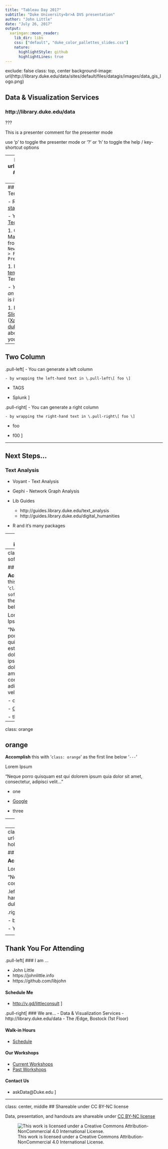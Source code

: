 ```yaml
---
title: "Tableau Day 2017"
subtitle: "Duke University<br>A DVS presentation"
author: "John Little"
date: "July 26, 2017"
output:
  xaringan::moon_reader:
    lib_dir: libs
    css: ["default", "duke_color_pallettes_slides.css"]
    nature:
      highlightStyle: github
      highlightLines: true
---
```

exclude: false
class: top, center
background-image:  url(http://library.duke.edu/data/sites/default/files/datagis/images/data_gis_logo.png)

## Data & Visualization Services
### http://library.duke.edu/data

???
<!-- class: center, middle -->

This is a presenter comment for the presenter mode

use 'p' to toggle the presenter mode or '?' or 'h' to toggle the help / key-shortcut options

---
background-image:  url(images/lifecycle.png)
## Support Areas
All things Data

- ###Sources

- ###Research Data Management

- ###Cleaning

- ### Analysis

- ###Mapping and GIS

- ###Visualization


???

image source:  http://clipart-library.com/clipart/rcjKRarXi.htm 


- sources:  <img src="/data/sites/default/files/datagis/users/angela.zoss/iconmonstr-disk-2-icon-01.png" width="40" height="48" style="float: left; margin-right: 10px;" />

    - DVS consultants can help locate and license a diverse range of data sources.  Get the data you need.

- rdm: <img src="/data/sites/default/files/datagis/users/angela.zoss/data_cleaning_icon-01.png" width="40" height="39" style="float: left; margin-right: 10px;" />

- Need help with research data management, archiving, or long term storage. Consultants for Duke’s institutional repository and the [Open Science Framework](http://osf.io).

- cleaning: <img src="/data/sites/default/files/datagis/users/angela.zoss/data_analysis_icon-01.png" width="40" height="37" style="float: left; margin-right: 10px;" />

    - From <a href="http://libjohn.github.io/openrefine">OpenRefine</a> to the command line, we can help with data processing and cleaning.

- Analysis:  <img src="/data/sites/default/files/datagis/users/angela.zoss/iconmonstr-map-4-icon-01.png" width="40" height="33" style="float: left; margin-right: 10px;" />

    - Get help using analytical and <a href="/data/about/lab">statistical software</a> like Stata and R.

- mapping:  <img src="/data/sites/default/files/datagis/users/angela.zoss/iconmonstr-bar-chart-2-icon-01.png" width="40" height="34" style="float: left; margin-right: 10px;" />

    - Mapping and spatial analysis
    
- Visualization

    - Help with the most effective way to represent your data for both analysis and communication.


---
## How to use this Template

- Review the [install/get-started instructions](https://slides.yihui.name/xaringan/#8)

- Yihui's [Tips and Techniques](https://slides.yihui.name/xaringan/#22)

1. Create a new R Markdown document from the menu `File -> New File -> R Markdown -> From Template -> Ninja Presentation`

1.  Paste this [Rmd template](https://raw.githubusercontent.com/libjohn/slide-template-dukeu/master/duke_slide_template.Rmd) over the Ninja Template

    - *Yes I should make this an official template* (this is it, for now.)
    
1. Review the [Template Slides](http://libjohn.github.io/slide-template/duke_slide_template.html) and Style Sheets ([Xaringan-example.css](https://github.com/libjohn/slide-template-dukeu/blob/master/libs/remark-css/example.css) | [duke.css](https://github.com/libjohn/slide-template-dukeu/blob/master/duke_color_pallettes_slides.css))  to learn more about how CSS will affect your composition

---
## Two Column

.pull-left[
- You can generate a left column 

    - by wrapping the left-hand text in \.pull-left\[ foo \]

- TAGS 

- Splunk
]

.pull-right[
- You can generate a right column 

    - by wrapping the right-hand text in \.pull-right\[ foo \]

- foo

- f00
]

---

## Next Steps...

### Text Analysis

- Voyant - Text Analysis
- Gephi - Network Graph Analysis
- Lib Guides

    - http://guides.library.duke.edu/text_analysis
    - http://guides.library.duke.edu/digital_humanities 
    
- R and it's many packages

---
class: inverse

## inverse

### h3

**Accomplish** this with '`class: inverse`' as the first line below '`---`'

Lorem Ipsum

"Neque porro quisquam est qui dolorem ipsum quia dolor sit amet, consectetur, adipisci velit..."

---
class: softblue

## softblue

**Accomplish** this with '`class: softblue`' as the first line below '`---`'

Lorem Ipsum

"Neque porro quisquam est qui dolorem ipsum quia dolor sit amet, consectetur, adipisci velit..."

- one

- [Google](http://google.com)

- three

---
class: orange

## orange

**Accomplish** this with '`class: orange`' as the first line below '`---`'

Lorem Ipsum

"Neque porro quisquam est qui dolorem ipsum quia dolor sit amet, consectetur, adipisci velit..."

- one

- [Google](http://google.com)

- three

---
class: green

## green

- `class: green`

"Neque porro quisquam est qui dolorem ipsum quia dolor sit amet, consectetur, adipisci velit..."

- one

- [Green website inspirations](https://webdesignledger.com/50-green-web-designs-to-inspire-you/)

- three


---
class: h2orange
background-image: url(http://www.publicdomainpictures.net/pictures/170000/velka/hand-holding-old-keys-1462981136Ul1.jpg)

## CUSTOM: Two Column

**Accomplish** this with '`class: hs2orange`' as the first line below '`---`'

Lorem Ipsum

"Neque porro quisquam est qui dolorem ipsum quia dolor sit amet, consectetur, adipisci velit..."


.left-column[
- You can generate a left column 
    - by wrapping the left-hand text in \.left-column\[ foo \]
    - You'll want to custom edit the duke.css to suit your needs
]

.right-column[
- You can generate a right column

- by wrapping the right-hand text in \.right-column\[ foo \]

- You'll want to custom edit the duke.css to suit your needs
]

<!-- Image credit:  http://www.publicdomainpictures.net/view-image.php?image=167489  -->

---
## Thank You For Attending

.pull-left[
### I am ...

- John Little
- https://johnlittle.info
- https://github.com/libjohn

#### Schedule Me

- [http:&#47;&#47;v.gd&#47;littleconsult](http://duke.libcal.com/appointment/2695)
]

.pull-right[
### We are...
- Data & Visualization Services
- http://library.duke.edu/data
- The /Edge, Bostock (1st Floor)

#### Walk-in Hours
- [Schedule](http://library.duke.edu/data/about/schedule)

#### Our Workshops
- [Current Workshops](http://library.duke.edu/data/news)
- [Past Workshops](http://library.duke.edu/data/news/past-workshops)

#### Contact Us
- askData@Duke.edu
]

---
class: center, middle
## Shareable under CC BY-NC license 

Data, presentation, and handouts are shareable under [CC BY-NC license](https://creativecommons.org/licenses/by-nc/4.0/)

![This work is licensed under a Creative Commons Attribution-NonCommercial 4.0 International License.](https://licensebuttons.net/l/by-nc/4.0/88x31.png "This work is licensed under a Creative Commons Attribution-NonCommercial 4.0 International License")